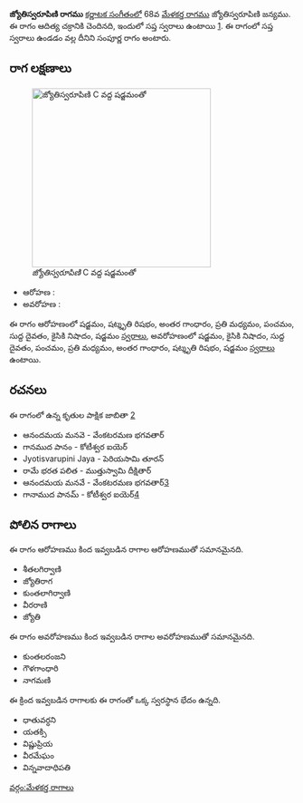 {{Infobox ragam
	| name          	= జ్యోతిస్వరూపిణి
	| synonym	    	= 
	| mela          	= 
	| chakra        	= ఆదిత్య
	| janaka        	= 
	| type          	= సంపూర్ణ
	| arohanam      	= {{svaraC|S|R3|G3|M2|P|D1|N2|S'}} 
	| avarohanam    	= {{svaraC|S'|N2|D1|P|M2|G3|R3|S}}
	| jeeva         	=
	| chhaya        	=
	| nyasa         	=
	| vishesha      	= 
	| equivalent  		= 
}}
{{కర్ణాటక సంగీత రాగాలు}}
'''జ్యోతిస్వరూపిణి రాగము''' [[కర్ణాటక సంగీతం]]లో 68వ [[మేళకర్త రాగము]] జ్యోతిస్వరూపిణి జన్యము. ఈ రాగం ఆదిత్య చక్రానికి చెందినది, ఇందులో సప్త స్వరాలు ఉంటాయి [https://en.wikipedia.org/wiki/Melakarta]. ఈ రాగంలో సప్త స్వరాలు ఉండడం వల్ల దీనిని సంపూర్ణ రాగం అంటారు.


==రాగ లక్షణాలు==
[[Image:jyotiswarupini_kb2wiki.png|thumb|right|316px|''జ్యోతిస్వరూపిణి'' C వద్ద షడ్జమంతో]]

* ఆరోహణ : {{svaraC|S|R3|G3|M2|P|D1|N2|S'}} 
* అవరోహణ : {{svaraC|S'|N2|D1|P|M2|G3|R3|S}}

ఈ రాగం ఆరోహణంలో షడ్జమం, షట్శృతి రిషభం, అంతర గాంధారం, ప్రతి మధ్యమం, పంచమం, సుద్ద దైవతం, కైసికి నిషాదం, షడ్జమం [[స్వరాలు]], అవరోహణంలో షడ్జమం, కైసికి నిషాదం, సుద్ద దైవతం, పంచమం, ప్రతి మధ్యమం, అంతర గాంధారం, షట్శృతి రిషభం, షడ్జమం [[స్వరాలు]] ఉంటాయి.

==రచనలు==
ఈ రాగంలో ఉన్న కృతుల పాక్షిక జాబితా [https://github.com/ssrihari/ragavardhini/blob/master/ragas/kritis.psv]
* ఆనందమయ  మనవె - వేంకటరమణ భగవతార్
* గానముద  పానం - కోటీశ్వర ఐయెర్
* Jyotisvarupini Jaya - పెరియసామి తూరన్
* రామే భరత పలిత - ముత్తుస్వామి దీక్షితార్
* ఆనందమయ మనవే - వేంకటరమణ భగవతార్[http://www.karnatik.com/c3157.shtml]
* గానాముద   పానమ్ - కోటీశ్వర ఐయెర్[http://www.karnatik.com/c1856.shtml]




==పోలిన రాగాలు==
ఈ రాగం ఆరోహణము కింద ఇవ్వబడిన రాగాల ఆరోహణముతో సమానమైనది.
* శీతలగిర్వాణి
* జ్యోతిరాగ
*  కుంతలాగిర్వాణి
* వీరరాణి
* జ్యోతి

ఈ రాగం అవరోహణము కింద ఇవ్వబడిన రాగాల అవరోహణముతో సమానమైనది.
* కుంతలరంజని
* గౌళగాంధారి
* నాగమణి

ఈ క్రింద ఇవ్వబడిన రాగాలకు ఈ రాగంతో ఒక్క స్వరస్థాన భేదం ఉన్నది.
* ధాతువర్ధని
* యతక్సి
* విష్ణుప్రియ
* వీరమేఘం
* విన్నవాదాధిపతి



[[వర్గం:మేళకర్త రాగాలు]]